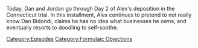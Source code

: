 {{DEFAULTSORT:
    #_EPISODE_0745:Formulaic Objections Part 10
}}{{Episode
    | title           = Formulaic Objections Part 10
    | caption         = Listen to this episode on [https://knowledgefight.libsyn.com/745-formulaic-objections-part-10 Libsyn] [https://open.spotify.com/episode/69kZPZ0goCHKwKXP2vqXNf Spotify], Read the [[Transcript/745: Formulaic Objections Part 10|Unofficial Transcript]]
    | episodeNumber   = 745
    | length          = 02:45:33
    | airDate         = November 9, 2022
    | episodeType     = [[:Category:Formulaic Objections|Formulaic Objections]]
    | appearance      = [[Chris Mattei]], [[Norm Pattis]], [[Rob Jacobson]], [[Glenn Beck]], [[Robbie Parker]]
    | previousEpisode = [[744: November 3, 2022]]
    | nextEpisode     = [[746: The Infowars All-Star Midterm Coverage Spectacular]]
}}

{{Stub}}

Today, Dan and Jordan go through Day 2 of Alex's deposition in the Connecticut trial. In this installment, Alex continues to pretend to not really know Dan Bidondi, claims he has no idea what businesses he owns, and eventually resorts to doodling to self-soothe.

[[Category:Episodes]]
[[Category:Formulaic Objections]]
